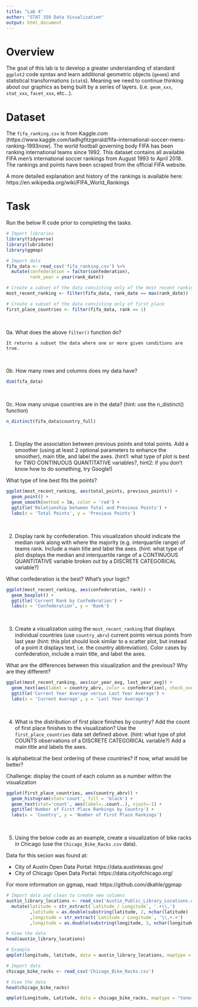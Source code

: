 ```yaml
---
title: "Lab 4"
author: "STAT 359 Data Visualization"
output: html_document
---
```

  
# Overview
  
The goal of this lab is to develop a greater understanding of standard `ggplot2` code syntax and learn additional geometric objects (`geom`s) and statistical transformations (`stat`s). Meaning we need to continue thinking about our graphics as being built by a series of layers. (i.e. `geom_xxx`, `stat_xxx`, `facet_xxx`, etc...). 
  
# Dataset 

The `fifa_ranking.csv` is from Kaggle.com (https://www.kaggle.com/tadhgfitzgerald/fifa-international-soccer-mens-ranking-1993now). The world football governing body FIFA has been ranking international teams since 1992. This dataset contains all available FIFA men's international soccer rankings from August 1993 to April 2018. The rankings and points have been scraped from the official FIFA website.

A more detailed explanation and history of the rankings is available here: https://en.wikipedia.org/wiki/FIFA_World_Rankings

# Task

Run the below R code prior to completing the tasks. 

```r
# Import libraries
library(tidyverse)
library(lubridate)
library(ggmap)

# Import data
fifa_data <- read_csv('fifa_ranking.csv') %>% 
  mutate(confederation = factor(confederation),
         rank_year = year(rank_date))

# Create a subset of the data consisting only of the most recent ranking
most_recent_ranking <- filter(fifa_data, rank_date == max(rank_date))

# Create a subset of the data consisting only of first place
first_place_countries <- filter(fifa_data, rank == 1)
```

<br>

0a. What does the above `filter()` function do?

`It returns a subset the data where one or more given conditions are true.`

<br>

0b. How many rows and columns does my data have?

```r
dim(fifa_data)
```

<br>

0c. How many unique countries are in the data? (hint: use the n_distinct() function)

```r
n_distinct(fifa_data$country_full)
```

<br>

1. Display the association between previous points and total points. Add a smoother (using at least 2 optional parameters to enhance the smoother), main title, and label the axes. (hint1: what type of plot is best for TWO CONTINUOUS QUANTITATIVE variables?, hint2: if you don't know how to do something, try Google!)

What type of line best fits the points?

```r
ggplot(most_recent_ranking, aes(total_points, previous_points)) +
  geom_point() +
  geom_smooth(method = lm, color = 'red') +
  ggtitle('Relationship between Total and Previous Points') + 
  labs(x = 'Total Points', y = 'Previous Points')
```
  
<br>

2. Display rank by confederation. This visualization should indicate the median rank along with where the majority (e.g. interquartile range) of teams rank. Include a main title and label the axes. (hint: what type of plot displays the median and interquartile range of a CONTINUOUS QUANTITATIVE variable broken out by a DISCRETE CATEGORICAL variable?)

What confederation is the best? What's your logic?

```r
ggplot(most_recent_ranking, aes(confederation, rank)) +
  geom_boxplot() +
  ggtitle('Current Rank by Confederation') +
  labs(x = 'Confederation', y = 'Rank')
```

<br>

3. Create a visualization using the `most_recent_ranking` that displays individual countries (use `country_abrv`) current points versus points from last year (hint: this plot should look similar to a scatter plot, but instead of a point it displays text, i.e. the country abbreviation). Color cases by confederation, include a main title, and label the axes.

What are the differences between this visualization and the previous? Why are they different?

```r
ggplot(most_recent_ranking, aes(cur_year_avg, last_year_avg)) +
  geom_text(aes(label = country_abrv, color = confederation), check_overlap = TRUE) +
  ggtitle('Current Year Average versus Last Year Average') + 
  labs(x = 'Current Average', y = 'Last Year Average')
```

<br>

4. What is the distribution of first place finishes by country? Add the count of first place finishes to the visualization? Use the `first_place_countries` data set defined above. (hint: what type of plot COUNTS observations of a DISCRETE CATEGORICAL variable?) Add a main title and labels the axes.

Is alphabetical the best ordering of these countries? If now, what would be better?

Challenge: display the count of each column as a number within the visualization

```r
ggplot(first_place_countries, aes(country_abrv)) +
  geom_histogram(stat='count', fill = 'black') +
  geom_text(stat='count', aes(label=..count..), vjust=-1) +
  ggtitle('Number of First Place Rankings by Country') +
  labs(x = 'Country', y = 'Number of First Place Rankings')
```

<br>

5. Using the below code as an example, create a visualization of bike racks in Chicago (use the `Chicago_Bike_Racks.csv` data).

Data for this secion was found at:

* City of Austin Open Data Portal: https://data.austintexas.gov/
* City of Chicago Open Data Portal: https://data.cityofchicago.org/

For more information on ggmap, read: https://github.com/dkahle/ggmap

```r
# Import data and clean to create new columns
austin_library_locations <- read_csv('Austin_Public_Library_Locations.csv') %>% 
  mutate(latitude = str_extract(`Latitude / Longitude`, '.+\\,')
         ,latitude = as.double(substring(latitude, 2, nchar(latitude) - 1))
         ,longitude = str_extract(`Latitude / Longitude`, '\\,+.+')
         ,longitude = as.double(substring(longitude, 3, nchar(longitude) - 3)))

# View the data
head(austin_library_locations)

# Example
qmplot(longitude, latitude, data = austin_library_locations, maptype = "toner-hybrid", color = I("red"), size = I(5), zoom = 12)
```

```r
# Import data
chicago_bike_racks <- read_csv('Chicago_Bike_Racks.csv')

# View the data
head(chicago_bike_racks)

qmplot(Longitude, Latitude, data = chicago_bike_racks, maptype = "toner-hybrid", color = I("blue"), alpha = I(.2), zoom = 11)
```